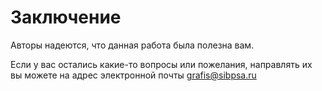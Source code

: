 # Заключение {.unnumbered}

Авторы надеются, что данная работа была полезна вам.

Если у вас остались какие-то вопросы или пожелания, направлять их вы можете на адрес электронной почты [grafis@sibpsa.ru](grafis@sibpsa.ru)

